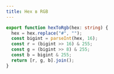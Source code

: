 ```yaml
---
title: Hex в RGB
---
```


```ts
export function hexToRgb(hex: string) {
  hex = hex.replace("#", "");
  const bigint = parseInt(hex, 16);
  const r = (bigint >> 16) & 255;
  const g = (bigint >> 8) & 255;
  const b = bigint & 255;
  return [r, g, b].join();
}
```